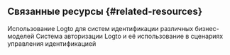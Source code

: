 ## Связанные ресурсы \{#related-resources}

<Url href="https://blog.logto.io/use-logto-for-various-identity-systems">
  Использование Logto для систем идентификации различных бизнес-моделей
</Url>
<Url href="https://blog.logto.io/logto-authorization-system-and-its-use">
  Система авторизации Logto и её использование в сценариях управления идентификацией
</Url>
